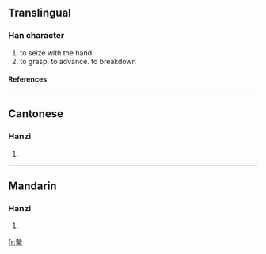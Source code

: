 ==Translingual==
===Han character===
{{Han char|rn=64|rad=手|as=11|sn=15|four=4550<sub>2</sub>|canj=土戈手 (GIQ), X土戈手 (XGIQ)}}
# to seize with the hand
# to grasp. to advance. to breakdown
====References====
{{Han ref|kx=0451.190|dkj=12633|dj=0801.290|hdz=31939.090|uh=6470|ud=25712|bh=E5AE|bd=58798}}

----
==Cantonese==
===Hanzi===
{{yue-hanzi|jyut=|y=ji3}}
# {{defn|Cantonese}}

----
==Mandarin==
===Hanzi===
{{cmn-hanzi|pin=[[niè]] (nie4)|wg=nieh<sup>4</sup>}}
# {{defn|Mandarin}}

[[fr:摰]]